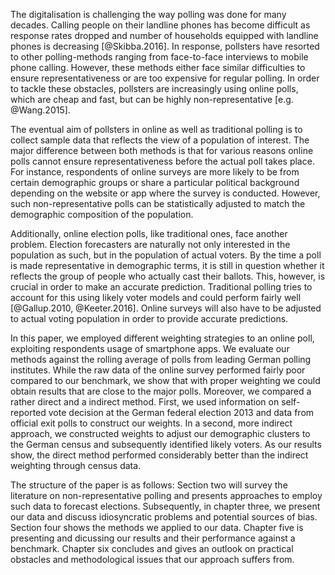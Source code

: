<!-- Introduction -->

<!--The problem -->
The digitalisation is challenging the way polling was done for many decades. Calling people on their landline phones has become difficult as response rates dropped and number of households equipped with landline phones is decreasing [@Skibba.2016]. In response, pollsters have resorted to other polling-methods ranging from face-to-face interviews to mobile phone calling. However, these methods either face similar difficulties to ensure representativeness or are too expensive for regular polling. In order to tackle these obstacles, pollsters are increasingly using online polls, which are cheap and fast, but can be highly non-representative [e.g. @Wang.2015].

<!-- The problem [cont.] -->
The eventual aim of pollsters in online as well as traditional polling is to collect sample data that reflects the view of a population of interest. The major difference between both methods is that for various reasons online polls cannot ensure representativeness before the actual poll takes place. For instance, respondents of online surveys are more likely to be from certain demographic groups or share a particular political background depending on the website or app where the survey is conducted. However, such non-representative polls can be statistically adjusted to match the demographic composition of the population.

Additionally, online election polls, like traditional ones, face another problem. Election forecasters are naturally not only interested in the population as such, but in the population of actual voters. By the time a poll is made representative in demographic terms, it is still in question whether it reflects the group of people who actually cast their ballots. This, however, is crucial in order to make an accurate prediction. Traditional polling tries to account for this using likely voter models and could perform fairly well [@Gallup.2010, @Keeter.2016]. Online surveys will also have to be adjusted to actual voting population in order to provide accurate predictions.

<!-- aim / question / results -->
In this paper, we employed different weighting strategies to an online poll, exploiting respondents usage of smartphone apps. We evaluate our methods against the rolling average of polls from leading German polling institutes. While the raw data of the online survey performed fairly poor compared to our benchmark, we show that with proper weighting we could obtain results that are close to the major polls. Moreover, we compared a rather direct and a indirect method. First, we used information on self-reported vote decision at the German federal election 2013 and data from official exit polls to construct our weights. In a second, more indirect approach, we constructed weights to adjust our demographic clusters to the German census and subsequently identified likely voters. As our results show, the direct method performed considerably better than the indirect weighting through census data.

<!-- Structure  -->
The structure of the paper is as follows: Section two will survey the literature on non-representative polling and presents approaches to employ such data to forecast elections. Subsequently, in chapter three, we present our data and discuss idiosyncratic problems and potential sources of bias. Section four shows the methods we applied to our data. Chapter five is presenting and dicussing our results and their performance against a benchmark. Chapter six concludes and gives an outlook on practical obstacles and methodological issues that our approach suffers from.